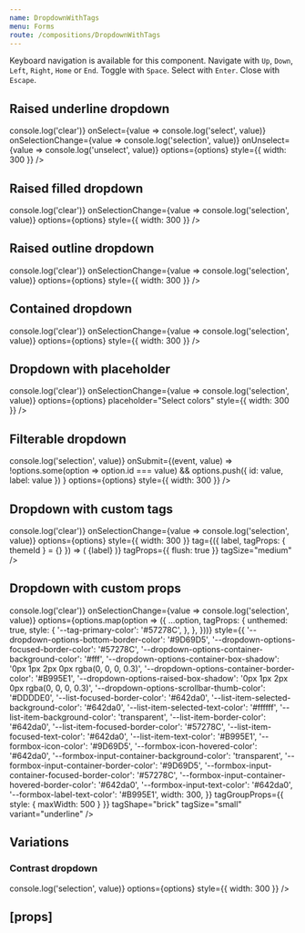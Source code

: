 ```yaml
---
name: DropdownWithTags
menu: Forms
route: /compositions/DropdownWithTags
---
```



<PageTitle src="compositions/Dropdown" title="DropdownWithTags" />

Keyboard navigation is available for this component. Navigate with `Up`, `Down`, `Left`, `Right`, `Home` or `End`. Toggle with `Space`. Select with `Enter`. Close with `Escape`.

## Raised underline dropdown

<Playground>
  <ThemeWrapper style={{ height: '300px' }}>
    <div style={{ maxWidth: '100%', marginLeft: 20, marginRight: 20 }}>
      <DropdownWithTags
        transitional
        initialSelected={[options[3]]}
        label="Super awesome dropdown"
        layout="raised"
        onClear={value => console.log('clear')}
        onSelect={value => console.log('select', value)}
        onSelectionChange={value => console.log('selection', value)}
        onUnselect={value => console.log('unselect', value)}
        options={options}
        style={{ width: 300 }}
      />
    </div>
  </ThemeWrapper>
</Playground>

## Raised filled dropdown

<Playground>
  <ThemeWrapper style={{ height: '300px' }}>
    <div style={{ maxWidth: '100%', marginLeft: 20, marginRight: 20 }}>
      <DropdownWithTags
        transitional
        initialSelected={[options[3]]}
        inputVariant="filled"
        label="Super awesome dropdown"
        layout="raised"
        onClear={value => console.log('clear')}
        onSelectionChange={value => console.log('selection', value)}
        options={options}
        style={{ width: 300 }}
      />
    </div>
  </ThemeWrapper>
</Playground>

## Raised outline dropdown

<Playground>
  <ThemeWrapper style={{ height: '300px' }}>
    <div style={{ maxWidth: '100%', marginLeft: 20, marginRight: 20 }}>
      <DropdownWithTags
        transitional
        initialSelected={[options[3]]}
        inputVariant="outline"
        label="Super awesome dropdown"
        layout="raised"
        onClear={value => console.log('clear')}
        onSelectionChange={value => console.log('selection', value)}
        options={options}
        style={{ width: 300 }}
      />
    </div>
  </ThemeWrapper>
</Playground>

## Contained dropdown

<Playground>
  <ThemeWrapper style={{ height: '300px' }}>
    <div style={{ maxWidth: '100%', marginLeft: 20, marginRight: 20 }}>
      <DropdownWithTags
        transitional
        initialSelected={[options[3]]}
        label="Super awesome dropdown"
        layout="contained"
        onClear={value => console.log('clear')}
        onSelectionChange={value => console.log('selection', value)}
        options={options}
        style={{ width: 300 }}
      />
    </div>
  </ThemeWrapper>
</Playground>

## Dropdown with placeholder

<Playground>
  <ThemeWrapper style={{ height: '300px' }}>
    <div style={{ maxWidth: '100%', marginLeft: 20, marginRight: 20 }}>
      <DropdownWithTags
        transitional
        label="Super awesome dropdown"
        layout="contained"
        onClear={value => console.log('clear')}
        onSelectionChange={value => console.log('selection', value)}
        options={options}
        placeholder="Select colors"
        style={{ width: 300 }}
      />
    </div>
  </ThemeWrapper>
</Playground>

## Filterable dropdown

<Playground>
  <ThemeWrapper style={{ height: '300px' }}>
    <div style={{ maxWidth: '100%', marginLeft: 20, marginRight: 20 }}>
      <DropdownWithTags
        transitional
        getFilteredOptions={handleFilter}
        initialSelected={[options[3]]}
        label="Super awesome dropdown"
        onSelectionChange={value => console.log('selection', value)}
        onSubmit={(event, value) =>
          !options.some(option => option.id === value) && options.push({ id: value, label: value })
        }
        options={options}
        style={{ width: 300 }}
      />
    </div>
  </ThemeWrapper>
</Playground>

## Dropdown with custom tags

<Playground>
  <ThemeWrapper style={{ height: '300px' }}>
    <div style={{ maxWidth: '100%', marginLeft: 20, marginRight: 20 }}>
      <DropdownWithTags
        transitional
        initialSelected={[options[3]]}
        inputVariant="outline"
        label="Super awesome dropdown"
        layout="raised"
        onClear={value => console.log('clear')}
        onSelectionChange={value => console.log('selection', value)}
        options={options}
        style={{ width: 300 }}
        tag={({ label, tagProps: { themeId } = {} }) => (
          <Flex flexible alignItems="center" direction="row" justifyContent="flex-start">
            <Rhythm m={1} mr={2}>
              <Avatar
                imgSrc="/public/images/avatar.jpg"
                initials="EC"
                size="xsmall"
                style={{ border: `1px solid ${themes[themeId]['secondary-palette-border-color']}` }}
              />
            </Rhythm>
            <Typography weights={['line-height-smash']}>{label}</Typography>
            <Rhythm ml={4} p={1} style={{ marginRight: 5 }}>
              <TypographyWithSvg as="div" volume="quiet">
                <TimesIcon scale="xsmall" />
              </TypographyWithSvg>
            </Rhythm>
          </Flex>
        )}
        tagProps={{ flush: true }}
        tagSize="medium"
      />
    </div>
  </ThemeWrapper>
</Playground>

## Dropdown with custom props

<Playground>
  <ThemeWrapper style={{ height: '300px' }}>
    <div style={{ maxWidth: '100%', marginLeft: 20, marginRight: 20 }}>
      <DropdownWithTags
        transitional
        unthemed
        initialSelected={[options[3]]}
        label="Super awesome dropdown"
        layout="contained"
        onClear={value => console.log('clear')}
        onSelectionChange={value => console.log('selection', value)}
        options={options.map(option => ({
          ...option,
          tagProps: {
            unthemed: true,
            style: {
              '--tag-primary-color': '#57278C',
            },
          },
        }))}
        style={{
          '--dropdown-options-bottom-border-color': '#9D69D5',
          '--dropdown-options-focused-border-color': '#57278C',
          '--dropdown-options-container-background-color': '#fff',
          '--dropdown-options-container-box-shadow': '0px 1px 2px 0px rgba(0, 0, 0, 0.3)',
          '--dropdown-options-container-border-color': '#B995E1',
          '--dropdown-options-raised-box-shadow': '0px 1px 2px 0px rgba(0, 0, 0, 0.3)',
          '--dropdown-options-scrollbar-thumb-color': '#DDDDE0',
          '--list-focused-border-color': '#642da0',
          '--list-item-selected-background-color': '#642da0',
          '--list-item-selected-text-color': '#ffffff',
          '--list-item-background-color': 'transparent',
          '--list-item-border-color': '#642da0',
          '--list-item-focused-border-color': '#57278C',
          '--list-item-focused-text-color': '#642da0',
          '--list-item-text-color': '#B995E1',
          '--formbox-icon-color': '#9D69D5',
          '--formbox-icon-hovered-color': '#642da0',
          '--formbox-input-container-background-color': 'transparent',
          '--formbox-input-container-border-color': '#9D69D5',
          '--formbox-input-container-focused-border-color': '#57278C',
          '--formbox-input-container-hovered-border-color': '#642da0',
          '--formbox-input-text-color': '#642da0',
          '--formbox-label-text-color': '#B995E1',
          width: 300,
        }}
        tagGroupProps={{ style: { maxWidth: 500 } }}
        tagShape="brick"
        tagSize="small"
        variant="underline"
      />
    </div>
  </ThemeWrapper>
</Playground>

## Variations

### Contrast dropdown

<Playground>
  <ThemeWrapper contrast style={{ height: '300px' }}>
    <div style={{ maxWidth: '100%', marginLeft: 20, marginRight: 20 }}>
      <DropdownWithTags
        contrast
        id="demo-contrast-dropdown"
        initialSelected={[options[3]]}
        label="Super awesome dropdown"
        onSelectionChange={value => console.log('selection', value)}
        options={options}
        style={{ width: 300 }}
      />
    </div>
  </ThemeWrapper>
</Playground>

## \[props\]

<Props of={DropdownWithTags} />

